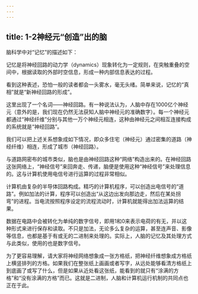 ```yaml
---
---
---
```

title: 1-2神经元“创造”出的脑
---




脑科学中对“记忆”的描述如下：

记忆是将神经回路的动力学（dynamics）现象转化为一定规则，在突触重叠的空间中，根据读取的外部时空信息，形成一种内部信息表达的过程。



看到这种表述，恐怕一般的读者都会一头雾水，毫无头绪。简单来说，记忆的“真相”就是“新神经回路的形成”。

这里出现了一个名词——神经回路。有一种说法认为，人脑中存在1000亿个神经元（意外的是，我们现在仍然无法获知人脑中神经元的准确数字）。每一个神经元都通过“神经纤维”分别与其他一万个神经元相连，这种由神经元之间相互连接构成的系统就是“神经回路”。

我们可以把上述关系想象成如下情况，即众多住宅（神经元）通过密集的道路（神经纤维）相连，形成了城市（神经回路）。

与道路网密布的城市类似，脑也是由神经回路这种“网络”构造出来的。在神经回路这张网络上，“神经信号”来回奔走、传递，脑便是使用这种“神经信号”来处理信息的。这与计算机使用电信号进行运算的过程非常相似。

计算机由复杂的半导体回路构成。精巧的计算机程序，可以创造出电信号的“道路”。例如加法的计算，程序可以创造出“从这边出发向那边走，然后在某处拐弯”的进程。当电流按照程序设定的流程流动时，计算机就能得出加法运算的结果。

数据在电路中会被转化为单纯的数字信号，即用1和0来表示电荷的有无，并以这种形式来进行保存和读取。不只是加法，无论多么复杂的运算，甚至连声音、影像等信息，也都是基于有或无的二进制来处理的。实际上，人脑的记忆及其处理方式与此类似，使用的也是数字信号。

为了更容易理解，请大家将神经网络想象成一张方格纸，把神经纤维想象成方格纸上横竖排列的方格。如果我们在整张纸上画画或者写字，从远处能够看清方格纸上到底画了或写了什么，但是如果从近处看这张纸，能看到的就只有“涂满的方格”和“没有涂满的方格”而已。这就是二进制，人脑和计算机运行机制的共同点也正在于此。